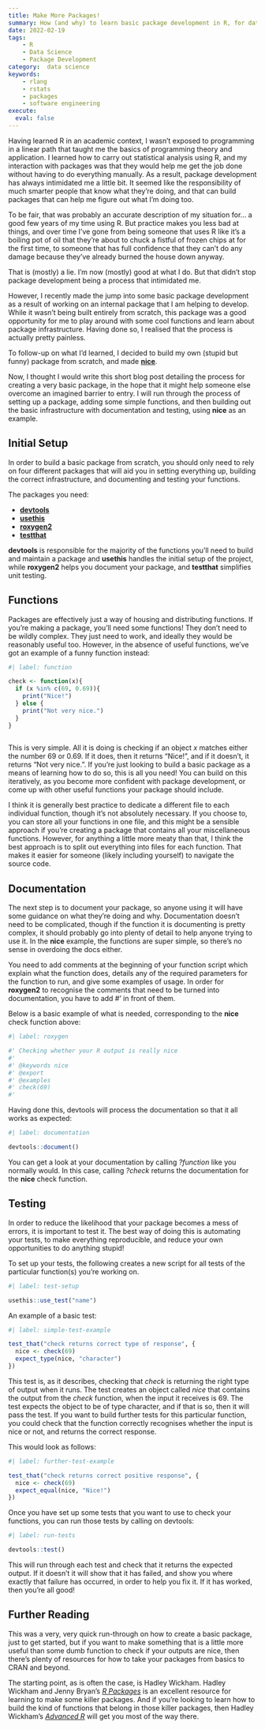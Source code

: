 ```yaml
---
title: Make More Packages!
summary: How (and why) to learn basic package development in R, for data scientists.
date: 2022-02-19
tags:
    - R
    - Data Science
    - Package Development
category:  data science
keywords:
    - rlang
    - rstats
    - packages
    - software engineering
execute: 
  eval: false
---
```


Having learned R in an academic context, I wasn't exposed to programming in a linear path that taught me the basics of programming theory and application. I learned how to carry out statistical analysis using R, and my interaction with packages was that they would help me get the job done without having to do everything manually. As a result, package development has always intimidated me a little bit. It seemed like the responsibility of much smarter people that know what they're doing, and that can build packages that can help me figure out what I'm doing too.

To be fair, that was probably an accurate description of my situation for... a good few years of my time using R. But practice makes you less bad at things, and over time I've gone from being someone that uses R like it's a boiling pot of oil that they're about to chuck a fistful of frozen chips at for the first time, to someone that has full confidence that they can't do any damage because they've already burned the house down anyway.

That is (mostly) a lie. I'm now (mostly) good at what I do. But that didn't stop package development being a process that intimidated me.

However, I recently made the jump into some basic package development as a result of working on an internal package that I am helping to develop. While it wasn't being built entirely from scratch, this package was a good opportunity for me to play around with some cool functions and learn about package infrastructure. Having done so, I realised that the process is actually pretty painless.

To follow-up on what I'd learned, I decided to build my own (stupid but funny) package from scratch, and made [**nice**](https://github.com/Paulj1989/nice).

Now, I thought I would write this short blog post detailing the process for creating a very basic package, in the hope that it might help someone else overcome an imagined barrier to entry. I will run through the process of setting up a package, adding some simple functions, and then building out the basic infrastructure with documentation and testing, using **nice** as an example.

## Initial Setup

In order to build a basic package from scratch, you should only need to rely on four different packages that will aid you in setting everything up, building the correct infrastructure, and documenting and testing your functions.

The packages you need:

- [**devtools**](https://devtools.r-lib.org/)
- [**usethis**](https://usethis.r-lib.org/)
- [**roxygen2**](https://roxygen2.r-lib.org/)
- [**testthat**](https://testthat.r-lib.org/)

**devtools** is responsible for the majority of the functions you'll need to build and maintain a package and **usethis** handles the initial setup of the project, while **roxygen2** helps you document your package, and **testthat** simplifies unit testing.

## Functions

Packages are effectively just a way of housing and distributing functions. If you're making a package, you'll need some functions! They don't need to be wildly complex. They just need to work, and ideally they would be reasonably useful too. However, in the absence of useful functions, we've got an example of a funny function instead:

```r
#| label: function

check <- function(x){
  if (x %in% c(69, 0.69)){
    print("Nice!")
  } else {
    print("Not very nice.")
  }
}
  
```

This is very simple. All it is doing is checking if an object _x_ matches either the number 69 or 0.69. If it does, then it returns "Nice!", and if it doesn't, it returns "Not very nice.". If you're just looking to build a basic package as a means of learning how to do so, this is all you need! You can build on this iteratively, as you become more confident with package development, or come up with other useful functions your package should include.

I think it is generally best practice to dedicate a different file to each individual function, though it's not absolutely necessary. If you choose to, you can store all your functions in one file, and this might be a sensible approach if you're creating a package that contains all your miscellaneous functions. However, for anything a little more meaty than that, I think the best approach is to split out everything into files for each function. That makes it easier for someone (likely including yourself) to navigate the source code.

## Documentation

The next step is to document your package, so anyone using it will have some guidance on what they're doing and why. Documentation doesn't need to be complicated, though if the function it is documenting is pretty complex, it should probably go into plenty of detail to help anyone trying to use it. In the **nice** example, the functions are super simple, so there's no sense in overdoing the docs either.

You need to add comments at the beginning of your function script which explain what the function does, details any of the required parameters for the function to run, and give some examples of usage. In order for **roxygen2** to recognise the comments that need to be turned into documentation, you have to add #' in front of them.

Below is a basic example of what is needed, corresponding to the **nice** check function above:

```r
#| label: roxygen

#' Checking whether your R output is really nice
#'
#' @keywords nice
#' @export
#' @examples
#' check(69)
#' 
```

Having done this, devtools will process the documentation so that it all works as expected:

```r
#| label: documentation

devtools::document()

```

You can get a look at your documentation by calling _?function_ like you normally would. In this case, calling _?check_ returns the documentation for the **nice** check function.

## Testing

In order to reduce the likelihood that your package becomes a mess of errors, it is important to test it. The best way of doing this is automating your tests, to make everything reproducible, and reduce your own opportunities to do anything stupid!

To set up your tests, the following creates a new script for all tests of the particular function(s) you're working on.

```r
#| label: test-setup

usethis::use_test("name")

```

An example of a basic test:

```r
#| label: simple-test-example

test_that("check returns correct type of response", {
  nice <- check(69)
  expect_type(nice, "character")
})

```

This test is, as it describes, checking that _check_ is returning the right type of output when it runs. The test creates an object called _nice_ that contains the output from the _check_ function, when the input it receives is 69. The test expects the object to be of type character, and if that is so, then it will pass the test. If you want to build further tests for this particular function, you could check that the function correctly recognises whether the input is nice or not, and returns the correct response.

This would look as follows:

```r
#| label: further-test-example

test_that("check returns correct positive response", {
  nice <- check(69)
  expect_equal(nice, "Nice!")
})

```

Once you have set up some tests that you want to use to check your functions, you can run those tests by calling on devtools:

```r
#| label: run-tests

devtools::test()

```

This will run through each test and check that it returns the expected output. If it doesn't it will show that it has failed, and show you where exactly that failure has occurred, in order to help you fix it. If it has worked, then you're all good!

## Further Reading

This was a very, very quick run-through on how to create a basic package, just to get started, but if you want to make something that is a little more useful than some dumb function to check if your outputs are nice, then there's plenty of resources for how to take your packages from basics to CRAN and beyond.

The starting point, as is often the case, is Hadley Wickham. Hadley Wickham and Jenny Bryan's [_R Packages_](https://r-pkgs.org/index.html) is an excellent resource for learning to make some killer packages. And if you're looking to learn how to build the kind of functions that belong in those killer packages, then Hadley Wickham's [_Advanced R_](https://adv-r.hadley.nz/) will get you most of the way there.
